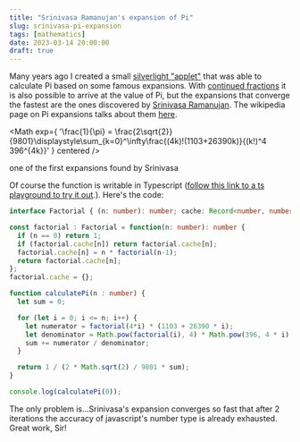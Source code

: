 ```yaml
---
title: "Srinivasa Ramanujan's expansion of Pi"
slug: srinivasa-pi-expansion
tags: [mathematics]
date: 2023-03-14 20:00:00
draft: true
---
```


Many years ago I created a small [silverlight "applet"][1] that was able to calculate Pi based on some famous expansions.
With [continued fractions][2] it is also possible to arrive at the value of Pi, but the expansions that converge the fastest are the ones
discovered by [Srinivasa Ramanujan][bio]. The wikipedia page on Pi expansions talks about them [here][3].

<Math exp={
    '\\frac{1}{\\pi} = \\frac{2\\sqrt{2}}{9801}\\displaystyle\\sum_{k=0}^\\infty\\frac{(4k)!(1103+26390k)}{(k!)^4 396^{4k}}'
    } centered />
<figcaption>one of the first expansions found by Srinivasa</figcaption>

Of course the function is writable in Typescript ([follow this link to a ts playground to try it out][4].). Here's the code:

```ts
interface Factorial { (n: number): number; cache: Record<number, number>; }

const factorial : Factorial = function(n: number): number {
  if (n == 0) return 1;
  if (factorial.cache[n]) return factorial.cache[n];
  factorial.cache[n] = n * factorial(n-1);
  return factorial.cache[n];
};
factorial.cache = {};

function calculatePi(n : number) {
  let sum = 0;

  for (let i = 0; i <= n; i++) {
    let numerator = factorial(4*i) * (1103 + 26390 * i);
    let denominator = Math.pow(factorial(i), 4) * Math.pow(396, 4 * i);
    sum += numerator / denominator;
  }

  return 1 / (2 * Math.sqrt(2) / 9801 * sum);
}

console.log(calculatePi(0));
```

The only problem is...Srinivasa's expansion converges so fast that after 2 iterations the accuracy of 
javascript's number type is already exhausted. Great work, Sir!

[1]: /posts/in-honour-of-the-pi-day-expansion-series-in-silverlight
[2]: /posts/its-continued-pi-day-again
[bio]: https://en.wikipedia.org/wiki/Srinivasa_Ramanujan
[3]: https://en.wikipedia.org/wiki/Approximations_of_π#20th_and_21st_centuries
[4]: https://www.typescriptlang.org/play?jsx=0#code/JYOwLgpgTgZghgYwgAgGKLAeysOAbZAb2QAoQAuZEAVwFsAjaASkpoegG5kFEALCSgCUICbABMAPG0ZQANFToyAfFwC+AKHWiQAZzDJ4CLDnzJK6I9lwEAvAeogjwTCDKtFzd+yhF1yZMAwpCDINnYADEzIUBBg1FAhAIwcfgFBJIbG1gB0PAj8ANogALpRMXEJBhhW+Ll8EEXFKf6ZNXh1+Q0loVTIAFRVliZ4ZAC0iUzN0bHxIa3DHYUlKaop8zl5-D2Eq5owDk4u3PgI1HhwkAAKwGRmCt5RhKl4scg6dD3hKakw2KQv+mAny4QIkdhAIIA1JDHql-AD7tALn87Ot8CQACx9YBRAYkRKJcIAZmQkOQACYAGxEgCc4X6AUmcOQCLEEBAmFooGRPjsAFkLrxsgAHTAAdwy1WGJBx8gxuOQArAQtFEtplLlDJxU3871opPBdCRxmQAHpkGyOVyQDyphpUuVZshEmbSOSGUqhToAI5QMAkclRc00gAc4RdAz1TPt2h0mBe2TwmAA5iQeHhTucrjdIpMgA